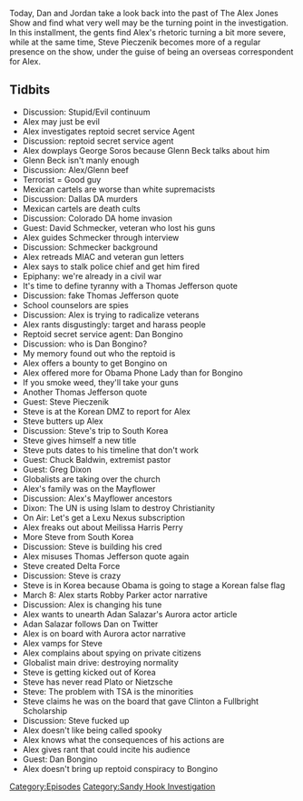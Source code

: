 {{DEFAULTSORT:
    #_EPISODE_0343:April 3-8, 2013
}}{{Episode
    | title             = April 3-8, 2013
    | caption           = Listen to this episode on [https://knowledgefight.libsyn.com/knowledge-fight-april-3-8-2013 Libsyn] [https://open.spotify.com/episode/0w1bhdpOiqqzcXFWOj0K0L Spotify], Read the [[Transcript/343: April 3-8, 2013|Unofficial Transcript]]
    | episodeNumber     = 343
    | length            = 02:45:23
    | airDate           = September 16, 2019
    | coverageStartDate = April 3, 2013
    | coverageEndDate   = April 8, 2013
    | episodeType       = [[:Category:Sandy Hook Investigation|Sandy Hook Investigation]]
    | appearance        = [[Pewdiepie]], [[George Soros]], [[Glenn Beck]], [[David Schmecker]], [[Dan Bongino]], [[Obama Phone Lady]], [[Steve Pieczenik]], [[Chuck Baldwin]], [[Greg Dixon]], [[Melissa Harris Perry]], [[Robby Parker]], [[Adan Salazar]]
    | oocDrop           = Pewdiepie just cucked the ADL
    | previousEpisode   = [[342: September 6-11, 2019]]
    | nextEpisode       = [[344: April 9-10, 2013]]
}}

{{Stub}}

Today, Dan and Jordan take a look back into the past of The Alex Jones Show and find what very well may be the turning point in the investigation. In this installment, the gents find Alex's rhetoric turning a bit more severe, while at the same time, Steve Pieczenik becomes more of a regular presence on the show, under the guise of being an overseas correspondent for Alex.

==Tidbits==

*Discussion: Stupid/Evil continuum
*Alex may just be evil
*Alex investigates reptoid secret service Agent
*Discussion: reptoid secret service agent
*Alex dowplays George Soros because Glenn Beck talks about him
*Glenn Beck isn't manly enough
*Discussion: Alex/Glenn beef
*Terrorist = Good guy
*Mexican cartels are worse than white supremacists
*Discussion: Dallas DA murders
*Mexican cartels are death cults
*Discussion: Colorado DA home invasion
*Guest: David Schmecker, veteran who lost his guns
*Alex guides Schmecker through interview
*Discussion: Schmecker background
*Alex retreads MIAC and veteran gun letters
*Alex says to stalk police chief and get him fired
*Epiphany: we're already in a civil war
*It's time to define tyranny with a Thomas Jefferson quote
*Discussion: fake Thomas Jefferson quote
*School counselors are spies
*Discussion: Alex is trying to radicalize veterans
*Alex rants disgustingly: target and harass people
*Reptoid secret service agent: Dan Bongino
*Discussion: who is Dan Bongino?
*My memory found out who the reptoid is
*Alex offers a bounty to get Bongino on
*Alex offered more for Obama Phone Lady than for Bongino
*If you smoke weed, they'll take your guns
*Another Thomas Jefferson quote
*Guest: Steve Pieczenik
*Steve is at the Korean DMZ to report for Alex
*Steve butters up Alex
*Discussion: Steve's trip to South Korea
*Steve gives himself a new title
*Steve puts dates to his timeline that don't work
*Guest: Chuck Baldwin, extremist pastor
*Guest: Greg Dixon
*Globalists are taking over the church
*Alex's family was on the Mayflower
*Discussion: Alex's Mayflower ancestors
*Dixon: The UN is using Islam to destroy Christianity
*On Air: Let's get a Lexu Nexus subscription
*Alex freaks out about Meilissa Harris Perry
*More Steve from South Korea
*Discussion: Steve is building his cred
*Alex misuses Thomas Jefferson quote again
*Steve created Delta Force
*Discussion: Steve is crazy
*Steve is in Korea because Obama is going to stage a Korean false flag
*March 8: Alex starts Robby Parker actor narrative
*Discussion: Alex is changing his tune
*Alex wants to unearth Adan Salazar's Aurora actor article
*Adan Salazar follows Dan on Twitter
*Alex is on board with Aurora actor narrative
*Alex vamps for Steve
*Alex complains about spying on private citizens
*Globalist main drive: destroying normality
*Steve is getting kicked out of Korea
*Steve has never read Plato or Nietzsche
*Steve: The problem with TSA is the minorities
*Steve claims he was on the board that gave Clinton a Fullbright Scholarship
*Discussion: Steve fucked up
*Alex doesn't like being called spooky
*Alex knows what the consequences of his actions are
*Alex gives rant that could incite his audience
*Guest: Dan Bongino
*Alex doesn't bring up reptoid conspiracy to Bongino

[[Category:Episodes]]
[[Category:Sandy Hook Investigation]]
